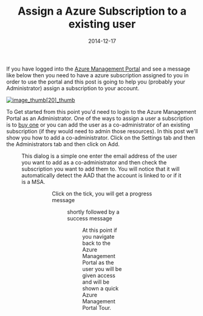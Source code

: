 ﻿---
title: 'Assign a Azure Subscription to a existing user'
date: 2014-12-17
tags: ['Azure', 'Subscriptions']
draft: false
summary: 'If you have logged into the Azure Management Portal and see a message like below then you need to have a azure subscription assigned to you in order to use the portal and this post is going to help you (probably your Administrator) assign a subscription to your account.'
---


If you have logged into the [Azure Management Portal](https://manage.windowsazure.com/) and see a message like below then you need to have a azure subscription assigned to you in order to use the portal and this post is going to help you (probably your Administrator) assign a subscription to your account.
 
[![image_thumb\[20\]_thumb](https://gordonbeeming.com/blog/binaries/stream/image-jpg/image/1000/0/cc5e3d0ba3f3feb7c272692b2805d2e280841209/397e6cbf-499a-42ea-86bc-a7ebde119d09.png "image_thumb[20]_thumb")](https://gordonbeeming.com/blog/binaries/stream/image-jpg/image/1000/0/cc5e3d0ba3f3feb7c272692b2805d2e280841209/d8fda233-e2f8-4a1a-893c-69f22fd42c10.png)
 
To Get started from this point you'd need to login to the Azure Management Portal as an Administrator. One of the ways to assign a user a subscription is to [buy one](https://account.windowsazure.com/SignUp) or you can add the user as a co-administrator of an existing subscription (if they would need to admin those resources). In this post we'll show you how to add a co-administrator. Click on the Settings tab and then the Administrators tab and then click on Add.
 
<Figure key="/images/ed663ba21e024195b1bf63829a2dd9e5.png" src="/images/ed663ba21e024195b1bf63829a2dd9e5.png" alt="image" width="0" height="0" caption="FILL THIS IN" />
 
This dialog is a simple one enter the email address of the user you want to add as a co-administrator and then check the subscription you want to add them to. You will notice that it will automatically detect the AAD that the account is linked to or if it is a MSA.
 
<Figure key="/images/963c035f3fb74c94a80ff68ee421650a.png" src="/images/963c035f3fb74c94a80ff68ee421650a.png" alt="image" width="0" height="0" caption="FILL THIS IN" /><Figure key="/images/8dd13cd99a9543a8b4f9d0a62cb8aca6.png" src="/images/8dd13cd99a9543a8b4f9d0a62cb8aca6.png" alt="image" width="0" height="0" caption="FILL THIS IN" />
 
Click on the tick, you will get a progress message
 
<Figure key="/images/0bfb8be303c545e2a70bd83d1dded3b2.png" src="/images/0bfb8be303c545e2a70bd83d1dded3b2.png" alt="image" width="0" height="0" caption="FILL THIS IN" />
     
shortly followed by a success message
 
<Figure key="/images/f52b0c6b162a4b88abae1c0f281e572c.png" src="/images/f52b0c6b162a4b88abae1c0f281e572c.png" alt="image" width="0" height="0" caption="FILL THIS IN" />
 
At this point if you navigate back to the Azure Management Portal as the user you will be given access and will be shown a quick Azure Management Portal Tour.
 
<Figure key="/images/7bb7a8d59f6a4311b08537d24299211f.png" src="/images/7bb7a8d59f6a4311b08537d24299211f.png" alt="image" width="0" height="0" caption="FILL THIS IN" />

